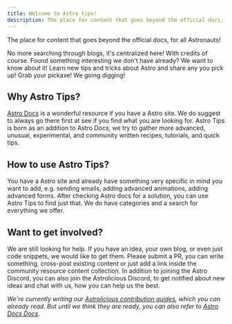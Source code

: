 ```yaml
---
title: Welcome to Astro tips!
description: The place for content that goes beyond the official docs, for all Astronauts!
---
```



The place for content that goes beyond the official docs, for all Astronauts!

<CardGrid>
	<Card title="Find community resources" icon="magnifier">
		No more searching through blogs, it's centralized here! With credits of course.
	</Card>
	<Card title="Add your own content" icon="pencil">
		Found something interesting we don't have already? We want to know about it!
	</Card>
	<Card title="Share and learn from others" icon="open-book">
		Learn new tips and tricks about Astro and share any you pick up!
	</Card>
	<Card title="Help people discover gems" icon="information">
		Grab your pickaxe! We going digging!
	</Card>
</CardGrid>

## Why Astro Tips?

[Astro Docs](https://docs.astro.build) is a wonderful resource if you have a Astro site. We do suggest to always go there first at see if you find what you are looking for. Astro Tips is born as an addition to Astro Docs, we try to gather more advanced, unusual, experimental, and community written recipes, tutorials, and quick tips.

## How to use Astro Tips?

You have a Astro site and already have something very specific in mind you want to add, e.g. sending emails, adding advanced animations, adding advanced forms. After checking Astro docs for a solution, you can use Astro Tips to find just that. We do have categories and a search for everything we offer.

## Want to get involved?

We are still looking for help. If you have an idea, your own blog, or even just code snippets, we would like to get them. Please submit a PR, you can write something, cross-post existing content or just add a link inside the community resource content collection. In addition to joining the Astro Discord, you can also join the Astrolicious Discord, to get notified about new ideas and chat with us, how you can help us the best.

_We're currently writing our [Astrolicious contribution guides](https://astrolicious.dev/docs), which you can already read. But until we think they are ready, you can also refer to [Astro Docs Docs](https://contribute.docs.astro.build/)._